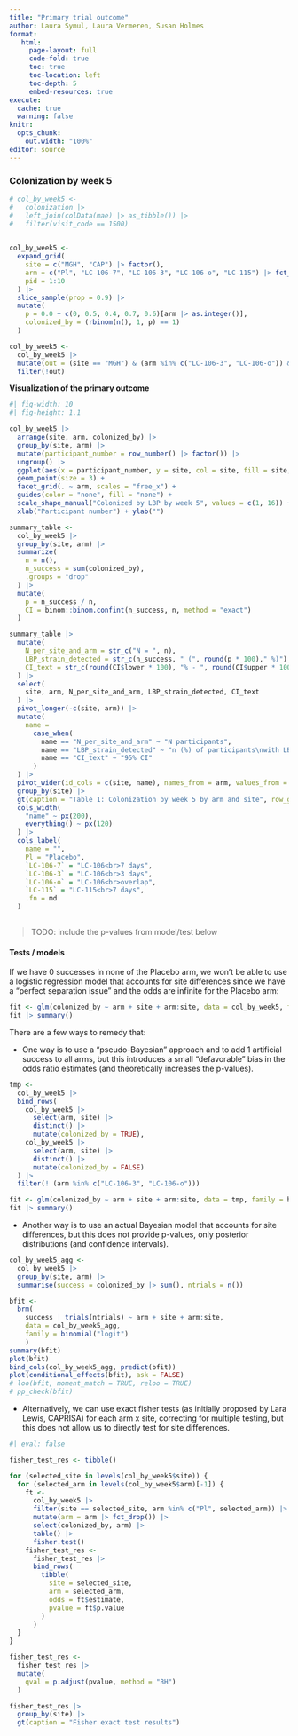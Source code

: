 ```yaml
---
title: "Primary trial outcome"
author: Laura Symul, Laura Vermeren, Susan Holmes
format: 
   html:
     page-layout: full
     code-fold: true
     toc: true
     toc-location: left
     toc-depth: 5
     embed-resources: true
execute:
  cache: true
  warning: false
knitr:
  opts_chunk:
    out.width: "100%"
editor: source
---
```



### Colonization by week 5


```r

# col_by_week5 <- 
#   colonization |> 
#   left_join(colData(mae) |> as_tibble()) |> 
#   filter(visit_code == 1500)

  
col_by_week5 <- 
  expand_grid(
    site = c("MGH", "CAP") |> factor(),
    arm = c("Pl", "LC-106-7", "LC-106-3", "LC-106-o", "LC-115") |> fct_inorder(),
    pid = 1:10
  ) |> 
  slice_sample(prop = 0.9) |> 
  mutate(
    p = 0.0 + c(0, 0.5, 0.4, 0.7, 0.6)[arm |> as.integer()],
    colonized_by = (rbinom(n(), 1, p) == 1)
  )

col_by_week5 <- 
  col_by_week5 |> 
  mutate(out = (site == "MGH") & (arm %in% c("LC-106-3", "LC-106-o")) & (pid > 4)) |>
  filter(!out)

```


**Visualization of the primary outcome**

```r
#| fig-width: 10
#| fig-height: 1.1

col_by_week5 |> 
  arrange(site, arm, colonized_by) |>
  group_by(site, arm) |> 
  mutate(participant_number = row_number() |> factor()) |> 
  ungroup() |> 
  ggplot(aes(x = participant_number, y = site, col = site, fill = site, shape = colonized_by)) +
  geom_point(size = 3) +
  facet_grid(. ~ arm, scales = "free_x") +
  guides(color = "none", fill = "none") +
  scale_shape_manual("Colonized by LBP by week 5", values = c(1, 16)) +
  xlab("Participant number") + ylab("")

```


```r

summary_table <- 
  col_by_week5 |> 
  group_by(site, arm) |> 
  summarize(
    n = n(), 
    n_success = sum(colonized_by),
    .groups = "drop"
  ) |> 
  mutate(
    p = n_success / n,
    CI = binom::binom.confint(n_success, n, method = "exact")
  )

```


```r

summary_table |> 
  mutate(
    N_per_site_and_arm = str_c("N = ", n),
    LBP_strain_detected = str_c(n_success, " (", round(p * 100)," %)"),
    CI_text = str_c(round(CI$lower * 100), "% - ", round(CI$upper * 100), "%")
  ) |> 
  select(
    site, arm, N_per_site_and_arm, LBP_strain_detected, CI_text
  ) |> 
  pivot_longer(-c(site, arm)) |>
  mutate(
    name = 
      case_when(
        name == "N_per_site_and_arm" ~ "N participants",
        name == "LBP_strain_detected" ~ "n (%) of participants\nwith LBP strain detected",
        name == "CI_text" ~ "95% CI"
      )
  ) |> 
  pivot_wider(id_cols = c(site, name), names_from = arm, values_from = value) |> 
  group_by(site) |> 
  gt(caption = "Table 1: Colonization by week 5 by arm and site", row_group_as_column = TRUE) |> 
  cols_width(
    "name" ~ px(200),
    everything() ~ px(120)
  ) |> 
  cols_label(
    name = "",
    Pl = "Placebo",
    `LC-106-7` = "LC-106<br>7 days",
    `LC-106-3` = "LC-106<br>3 days",
    `LC-106-o` = "LC-106<br>overlap",
    `LC-115` = "LC-115<br>7 days",
    .fn = md
  )
  
```
> TODO: include the p-values from model/test below


#### Tests / models

If we have 0 successes in none of the Placebo arm, we won't be able to use a logistic regression model that accounts for site differences since we have a "perfect separation issue" and the odds are infinite for the Placebo arm:


```r

fit <- glm(colonized_by ~ arm + site + arm:site, data = col_by_week5, family = binomial)
fit |> summary()

```

There are a few ways to remedy that: 

- One way is to use a "pseudo-Bayesian" approach and to add 1 artificial success to all arms, but this introduces a small "defavorable" bias in the odds ratio estimates (and theoretically increases the p-values).

```r

tmp <- 
  col_by_week5 |> 
  bind_rows(
    col_by_week5 |> 
      select(arm, site) |> 
      distinct() |> 
      mutate(colonized_by = TRUE),
    col_by_week5 |> 
      select(arm, site) |> 
      distinct() |> 
      mutate(colonized_by = FALSE)
  ) |> 
  filter(! (arm %in% c("LC-106-3", "LC-106-o")))

fit <- glm(colonized_by ~ arm + site + arm:site, data = tmp, family = binomial)
fit |> summary()

```

- Another way is to use an actual Bayesian model that accounts for site differences, but this does not provide p-values, only posterior distributions (and confidence intervals).

```r

col_by_week5_agg <- 
  col_by_week5 |>
  group_by(site, arm) |>
  summarise(success = colonized_by |> sum(), ntrials = n())

bfit <- 
  brm(
    success | trials(ntrials) ~ arm + site + arm:site, 
    data = col_by_week5_agg, 
    family = binomial("logit")
    )
summary(bfit)
plot(bfit)
bind_cols(col_by_week5_agg, predict(bfit))
plot(conditional_effects(bfit), ask = FALSE)
# loo(bfit, moment_match = TRUE, reloo = TRUE)
# pp_check(bfit)

```


- Alternatively, we can use exact fisher tests (as initially proposed by Lara Lewis, CAPRISA) for each arm x site, correcting for multiple testing, but this does not allow us to directly test for site differences.

```r
#| eval: false

fisher_test_res <- tibble()

for (selected_site in levels(col_by_week5$site)) {
  for (selected_arm in levels(col_by_week5$arm)[-1]) {
    ft <-
      col_by_week5 |>
      filter(site == selected_site, arm %in% c("Pl", selected_arm)) |>
      mutate(arm = arm |> fct_drop()) |>
      select(colonized_by, arm) |>
      table() |>
      fisher.test()
    fisher_test_res <-
      fisher_test_res |>
      bind_rows(
        tibble(
          site = selected_site,
          arm = selected_arm,
          odds = ft$estimate,
          pvalue = ft$p.value
        )
      )
  }
}

fisher_test_res <-
  fisher_test_res |>
  mutate(
    qval = p.adjust(pvalue, method = "BH")
  )

fisher_test_res |>
  group_by(site) |>
  gt(caption = "Fisher exact test results")


```

